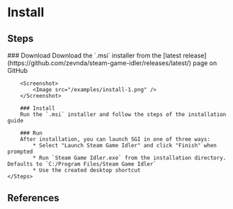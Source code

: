 


# Install

## Steps

<References page='/get-started/install'>
    <Steps>
        ### Download
        Download the `.msi` installer from the [latest release](https://github.com/zevnda/steam-game-idler/releases/latest/) page on GitHub

        <Screenshot>
            <Image src="/examples/install-1.png" />
        </Screenshot>

        ### Install
        Run the `.msi` installer and follow the steps of the installation guide

        ### Run
        After installation, you can launch SGI in one of three ways:
            * Select "Launch Steam Game Idler" and click "Finish" when prompted
            * Run `Steam Game Idler.exe` from the installation directory. Defaults to `C:/Program Files/Steam Game Idler`
            * Use the created desktop shortcut
    </Steps>
</References>

## References